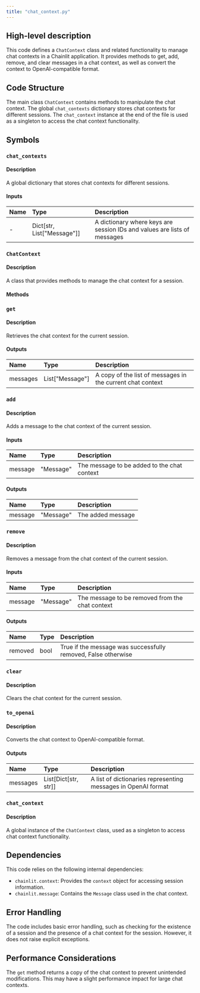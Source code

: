 ```yaml
---
title: "chat_context.py"
---
```


## High-level description
This code defines a `ChatContext` class and related functionality to manage chat contexts in a Chainlit application. It provides methods to get, add, remove, and clear messages in a chat context, as well as convert the context to OpenAI-compatible format.

## Code Structure
The main class `ChatContext` contains methods to manipulate the chat context. The global `chat_contexts` dictionary stores chat contexts for different sessions. The `chat_context` instance at the end of the file is used as a singleton to access the chat context functionality.

## Symbols

### `chat_contexts`
#### Description
A global dictionary that stores chat contexts for different sessions.

#### Inputs
| Name | Type | Description |
|:-----|:-----|:------------|
| - | Dict[str, List["Message"]] | A dictionary where keys are session IDs and values are lists of messages |

### `ChatContext`
#### Description
A class that provides methods to manage the chat context for a session.

#### Methods

### `get`
#### Description
Retrieves the chat context for the current session.

#### Outputs
| Name | Type | Description |
|:-----|:-----|:------------|
| messages | List["Message"] | A copy of the list of messages in the current chat context |

### `add`
#### Description
Adds a message to the chat context of the current session.

#### Inputs
| Name | Type | Description |
|:-----|:-----|:------------|
| message | "Message" | The message to be added to the chat context |

#### Outputs
| Name | Type | Description |
|:-----|:-----|:------------|
| message | "Message" | The added message |

### `remove`
#### Description
Removes a message from the chat context of the current session.

#### Inputs
| Name | Type | Description |
|:-----|:-----|:------------|
| message | "Message" | The message to be removed from the chat context |

#### Outputs
| Name | Type | Description |
|:-----|:-----|:------------|
| removed | bool | True if the message was successfully removed, False otherwise |

### `clear`
#### Description
Clears the chat context for the current session.

### `to_openai`
#### Description
Converts the chat context to OpenAI-compatible format.

#### Outputs
| Name | Type | Description |
|:-----|:-----|:------------|
| messages | List[Dict[str, str]] | A list of dictionaries representing messages in OpenAI format |

### `chat_context`
#### Description
A global instance of the `ChatContext` class, used as a singleton to access chat context functionality.

## Dependencies
This code relies on the following internal dependencies:
- `chainlit.context`: Provides the `context` object for accessing session information.
- `chainlit.message`: Contains the `Message` class used in the chat context.

## Error Handling
The code includes basic error handling, such as checking for the existence of a session and the presence of a chat context for the session. However, it does not raise explicit exceptions.

## Performance Considerations
The `get` method returns a copy of the chat context to prevent unintended modifications. This may have a slight performance impact for large chat contexts.